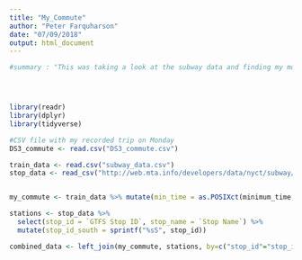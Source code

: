 ```yaml
---
title: "My_Commute"
author: "Peter Farquharson"
date: "07/09/2018"
output: html_document
---
```


```r
#summary : "This was taking a look at the subway data and finding my morning commute based on if the data matches up with my recorded times stored in the csv file"




library(readr)
library(dplyr)
library(tidyverse)

#CSV file with my recorded trip on Monday
DS3_commute <- read.csv("DS3_commute.csv")

train_data <- read.csv("subway_data.csv")
stop_data <- read_csv("http://web.mta.info/developers/data/nyct/subway/Stations.csv")


my_commute <- train_data %>% mutate(min_time = as.POSIXct(minimum_time, tz = "America/New_York", origin = "1970-01-01")) %>% mutate(max_time = as.POSIXct(maximum_time, tz = "America/New_York",origin = "1970-01-01")) %>% mutate(latest_time = as.POSIXct(latest_information_time, tz = "America/New_York", origin = "1970-01-01"))

stations <- stop_data %>%
  select(stop_id = `GTFS Stop ID`, stop_name = `Stop Name`) %>%
  mutate(stop_id_south = sprintf("%sS", stop_id))

combined_data <- left_join(my_commute, stations, by=c("stop_id"="stop_id_south")) %>% filter(trip_id== "055050_2..S01R") %>% mutate(min_tim_orig = minimum_time) %>% select(trip_id, stop_name, stop_id,  min_time, max_time, latest_time, min_tim_orig) %>% View()



```

